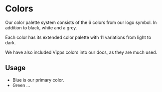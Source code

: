 

<Meta of={ColorsStories} />

# Colors

Our color palette system consists of the 6 colors from our logo symbol. In addition to black, white and a grey.

Each color has its extended color palette with 11 variations from light to dark.

We have also included Vipps colors into our docs, as they are much used.

## Usage

- Blue is our primary color.
- Green …

<Canvas of={ColorsStories.BasicColors} />
<Canvas of={ColorsStories.ExtendedColors} />

